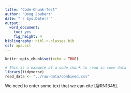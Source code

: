 ```yaml
---
title: "Code-Chunk-Test"
author: "Doug Joubert"
date: "`r Sys.Date()`"
output: 
  word_document: 
    toc: yes
    fig_height: 4
bibliography: nihl-r-classes.bib
csl: apa.csl
---
```


```r
knitr::opts_chunk$set(echo = TRUE)
```

```r
# This is a example of a code chunk to read in some data
library(tidyverse)
read_data <- "../raw-data/combined.csv"
```

We need to enter some text that we can cite [@RN1345].
